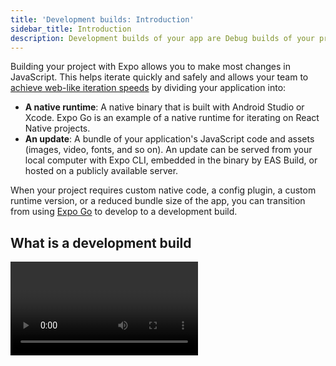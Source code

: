 ```yaml
---
title: 'Development builds: Introduction'
sidebar_title: Introduction
description: Development builds of your app are Debug builds of your project. It includes the expo-dev-client library, which allows you to develop and debug projects using Expo CLI.
---
```



Building your project with Expo allows you to make most changes in JavaScript. This helps iterate quickly and safely and allows your team to [achieve web-like iteration speeds](https://blog.expo.dev/javascript-driven-development-with-custom-runtimes-eda87d574c9d) by dividing your application into:

- **A native runtime**: A native binary that is built with Android Studio or Xcode. Expo Go is an example of a native runtime for iterating on React Native projects.
- **An update**: A bundle of your application's JavaScript code and assets (images, video, fonts, and so on). An update can be served from your local computer with Expo CLI, embedded in the binary by EAS Build, or hosted on a publicly available server.

When your project requires custom native code, a config plugin, a custom runtime version, or a reduced bundle size of the app, you can transition from using [Expo Go](https://expo.dev/client) to develop to a development build.

## What is a development build

<Video url="https://www.youtube.com/embed/Iw8FAUftJFU" />

A **development build** of your app is a Debug build that contains the `expo-dev-client` package. As a production build is for the general public, and a preview build lets your team test your next release, a development build lets developers iterate as quickly as possible. It comes with extensible development tools to develop and test your project.

You can think of a development build as your version of the Expo Go client.

## What is expo-dev-client

The [`expo-dev-client`](https://www.npmjs.com/package/expo-dev-client) package is used to create a development build. It is a library designed to support any workflow, release process, or set of dependencies in the Expo/React Native ecosystem. Whatever your project needs, either now or in the future, you'll be able to create a development build for it and get the productivity and quality of life improvements of JavaScript-driven development.

## Next steps

<BoxLink
  title="Create development builds"
  description="Learn about how you can create a development build."
  href="/develop/development-builds/create-a-build/"
  Icon={BookOpen02Icon}
/>

<BoxLink
  title="Local app development"
  description="Learn how to compile and build your app locally when using Expo."
  href="/guides/local-app-development/"
  Icon={BookOpen02Icon}
/>
